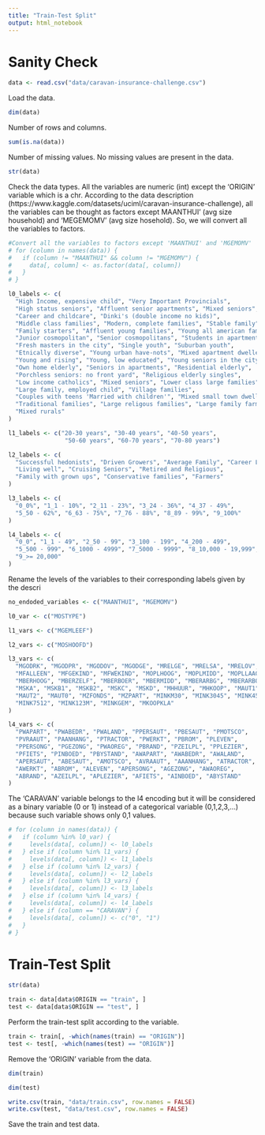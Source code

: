 ```yaml
---
title: "Train-Test Split"
output: html_notebook
---
```


# Sanity Check

```r
data <- read.csv("data/caravan-insurance-challenge.csv")
```
Load the data.

```r
dim(data)
```
Number of rows and columns.

```r
sum(is.na(data))
```
Number of missing values. No missing values are present in the data.

```r
str(data)
```
Check the data types. 
All the variables are numeric (int) except the 'ORIGIN'
variable which is a chr.
According to the data description 
(https://www.kaggle.com/datasets/uciml/caravan-insurance-challenge), all the 
variables can be thought as factors except MAANTHUI' (avg size household) and
'MEGEMOMV' (avg size hosehold).
So, we will convert all the variables to factors.

```r
#Convert all the variables to factors except 'MAANTHUI' and 'MGEMOMV'
# for (column in names(data)) {
#   if (column != "MAANTHUI" && column != "MGEMOMV") {
#     data[, column] <- as.factor(data[, column])
#   }
# }
```

```r
l0_labels <- c(
  "High Income, expensive child", "Very Important Provincials",
  "High status seniors", "Affluent senior apartments", "Mixed seniors",
  "Career and childcare", "Dinki's (double income no kids)",
  "Middle class families", "Modern, complete families", "Stable family",
  "Family starters", "Affluent young families", "Young all american family",
  "Junior cosmopolitan", "Senior cosmopolitans", "Students in apartments",
  "Fresh masters in the city", "Single youth", "Suburban youth",
  "Etnically diverse", "Young urban have-nots", "Mixed apartment dwellers",
  "Young and rising", "Young, low educated", "Young seniors in the city",
  "Own home elderly", "Seniors in apartments", "Residential elderly",
  "Porchless seniors: no front yard", "Religious elderly singles",
  "Low income catholics", "Mixed seniors", "Lower class large families",
  "Large family, employed child", "Village families",
  "Couples with teens 'Married with children'", "Mixed small town dwellers",
  "Traditional families", "Large religous families", "Large family farms",
  "Mixed rurals"
)

l1_labels <- c("20-30 years", "30-40 years", "40-50 years",
                "50-60 years", "60-70 years", "70-80 years")

l2_labels <- c(
  "Successful hedonists", "Driven Growers", "Average Family", "Career Loners",
  "Living well", "Cruising Seniors", "Retired and Religious",
  "Family with grown ups", "Conservative families", "Farmers"
)

l3_labels <- c(
  "0_0%", "1_1 - 10%", "2_11 - 23%", "3_24 - 36%", "4_37 - 49%",
  "5_50 - 62%", "6_63 - 75%", "7_76 - 88%", "8_89 - 99%", "9_100%"
)

l4_labels <- c(
  "0_0", "1_1 - 49", "2_50 - 99", "3_100 - 199", "4_200 - 499",
  "5_500 - 999", "6_1000 - 4999", "7_5000 - 9999", "8_10,000 - 19,999",
  "9_>= 20,000"
)
```

Rename the levels of the variables to their corresponding labels given by the descri

```r
no_endoded_variables <- c("MAANTHUI", "MGEMOMV")

l0_var <- c("MOSTYPE")

l1_vars <- c("MGEMLEEF")

l2_vars <- c("MOSHOOFD")

l3_vars <- c(
  "MGODRK", "MGODPR", "MGODOV", "MGODGE", "MRELGE", "MRELSA", "MRELOV",
  "MFALLEEN", "MFGEKIND", "MFWEKIND", "MOPLHOOG", "MOPLMIDD", "MOPLLAAG",
  "MBERHOOG", "MBERZELF", "MBERBOER", "MBERMIDD", "MBERARBG", "MBERARBO",
  "MSKA", "MSKB1", "MSKB2", "MSKC", "MSKD", "MHHUUR", "MHKOOP", "MAUT1",
  "MAUT2", "MAUT0", "MZFONDS", "MZPART", "MINKM30", "MINK3045", "MINK4575",
  "MINK7512", "MINK123M", "MINKGEM", "MKOOPKLA"
)

l4_vars <- c(
  "PWAPART", "PWABEDR", "PWALAND", "PPERSAUT", "PBESAUT", "PMOTSCO",
  "PVRAAUT", "PAANHANG", "PTRACTOR", "PWERKT", "PBROM", "PLEVEN",
  "PPERSONG", "PGEZONG", "PWAOREG", "PBRAND", "PZEILPL", "PPLEZIER",
  "PFIETS", "PINBOED", "PBYSTAND", "AWAPART", "AWABEDR", "AWALAND",
  "APERSAUT", "ABESAUT", "AMOTSCO", "AVRAAUT", "AAANHANG", "ATRACTOR",
  "AWERKT", "ABROM", "ALEVEN", "APERSONG", "AGEZONG", "AWAOREG",
  "ABRAND", "AZEILPL", "APLEZIER", "AFIETS", "AINBOED", "ABYSTAND"
)
```
The 'CARAVAN' variable belongs to the l4 encoding but it will be considered
as a binary variable (0 or 1) instead of a categorical variable (0,1,2,3,...)
because such variable shows only 0,1 values.


```r
# for (column in names(data)) {
#   if (column %in% l0_var) {
#     levels(data[, column]) <- l0_labels
#   } else if (column %in% l1_vars) {
#     levels(data[, column]) <- l1_labels
#   } else if (column %in% l2_vars) {
#     levels(data[, column]) <- l2_labels
#   } else if (column %in% l3_vars) {
#     levels(data[, column]) <- l3_labels
#   } else if (column %in% l4_vars) {
#     levels(data[, column]) <- l4_labels
#   } else if (column == "CARAVAN") {
#     levels(data[, column]) <- c("0", "1")
#   }
# }
```

# Train-Test Split
```r
str(data)
```

```r
train <- data[data$ORIGIN == "train", ]
test <- data[data$ORIGIN == "test", ]
```
Perform the train-test split according to the variable.

```r
train <- train[, -which(names(train) == "ORIGIN")]
test <- test[, -which(names(test) == "ORIGIN")]
```
Remove the 'ORIGIN' variable from the data.

```r
dim(train)
```

```r
dim(test)
```

```r
write.csv(train, "data/train.csv", row.names = FALSE)
write.csv(test, "data/test.csv", row.names = FALSE)
```
Save the train and test data.